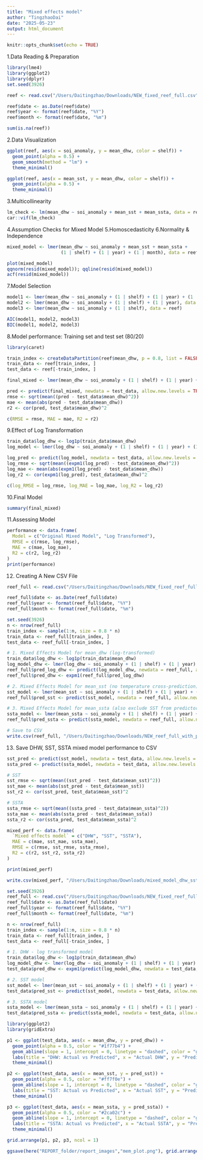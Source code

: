 ```yaml
---
title: "Mixed effects model"
author: "TingzhaoDai"
date: "2025-05-23"
output: html_document
---
```


```r
knitr::opts_chunk$set(echo = TRUE)
```

1.Data Reading & Preparation
```r
library(lme4)
library(ggplot2)
library(dplyr)
set.seed(3926)

reef <- read.csv("/Users/Daitingzhao/Downloads/NEW_fixed_reef_full.csv")

reef$date <- as.Date(reef$date)
reef$year <- format(reef$date, "%Y")
reef$month <- format(reef$date, "%m")

sum(is.na(reef))


```

2.Data Visualization
```r
ggplot(reef, aes(x = soi_anomaly, y = mean_dhw, color = shelf)) +
  geom_point(alpha = 0.5) +
  geom_smooth(method = "lm") +
  theme_minimal()

ggplot(reef, aes(x = mean_sst, y = mean_dhw, color = shelf)) +
  geom_point(alpha = 0.5) +
  theme_minimal()

```

3.Multicollinearity
```r
lm_check <- lm(mean_dhw ~ soi_anomaly + mean_sst + mean_ssta, data = reef)
car::vif(lm_check)

```

4.Assumption Checks for Mixed Model
5.Homoscedasticity
6.Normality & Independence
```r
mixed_model <- lmer(mean_dhw ~ soi_anomaly + mean_sst + mean_ssta + 
                    (1 | shelf) + (1 | year) + (1 | month), data = reef)

plot(mixed_model)
qqnorm(resid(mixed_model)); qqline(resid(mixed_model)) 
acf(resid(mixed_model))


```

7.Model Selection
```r
model1 <- lmer(mean_dhw ~ soi_anomaly + (1 | shelf) + (1 | year) + (1 | month), data = reef)
model2 <- lmer(mean_dhw ~ soi_anomaly + (1 | shelf) + (1 | year), data = reef)
model3 <- lmer(mean_dhw ~ soi_anomaly + (1 | shelf), data = reef)

AIC(model1, model2, model3)
BIC(model1, model2, model3)


```

8.Model performance: Training set and test set (80/20)
```r
library(caret)

train_index <- createDataPartition(reef$mean_dhw, p = 0.8, list = FALSE)
train_data <- reef[train_index, ]
test_data <- reef[-train_index, ]

final_mixed <- lmer(mean_dhw ~ soi_anomaly + (1 | shelf) + (1 | year) + (1 | month), data = train_data)

pred <- predict(final_mixed, newdata = test_data, allow.new.levels = TRUE)
rmse <- sqrt(mean((pred - test_data$mean_dhw)^2))
mae <- mean(abs(pred - test_data$mean_dhw))
r2 <- cor(pred, test_data$mean_dhw)^2

c(RMSE = rmse, MAE = mae, R2 = r2)


```

9.Effect of Log Transformation
```r
train_data$log_dhw <- log1p(train_data$mean_dhw)
log_model <- lmer(log_dhw ~ soi_anomaly + (1 | shelf) + (1 | year) + (1 | month), data = train_data)

log_pred <- predict(log_model, newdata = test_data, allow.new.levels = TRUE)
log_rmse <- sqrt(mean((expm1(log_pred) - test_data$mean_dhw)^2))
log_mae <- mean(abs(expm1(log_pred) - test_data$mean_dhw))
log_r2 <- cor(expm1(log_pred), test_data$mean_dhw)^2

c(log_RMSE = log_rmse, log_MAE = log_mae, log_R2 = log_r2)


```

10.Final Model
```r
summary(final_mixed)


```

11.Assessing Model
```r
performance <- data.frame(
  Model = c("Original Mixed Model", "Log Transformed"),
  RMSE = c(rmse, log_rmse),
  MAE = c(mae, log_mae),
  R2 = c(r2, log_r2)
)
print(performance)

```

12. Creating A New CSV File
```r
reef_full <- read.csv("/Users/Daitingzhao/Downloads/NEW_fixed_reef_full.csv")

reef_full$date <- as.Date(reef_full$date)
reef_full$year <- format(reef_full$date, "%Y")
reef_full$month <- format(reef_full$date, "%m")

set.seed(3926)
n <- nrow(reef_full)
train_index <- sample(1:n, size = 0.8 * n)
train_data <- reef_full[train_index, ]
test_data <- reef_full[-train_index, ]

# 1. Mixed Effects Model for mean_dhw (log-transformed)
train_data$log_dhw <- log1p(train_data$mean_dhw)
log_model_dhw <- lmer(log_dhw ~ soi_anomaly + (1 | shelf) + (1 | year) + (1 | month), data = train_data)
reef_full$pred_log_dhw <- predict(log_model_dhw, newdata = reef_full, allow.new.levels = TRUE)
reef_full$pred_dhw <- expm1(reef_full$pred_log_dhw)

# 2. Mixed Effects Model for mean_sst (no temperature cross-prediction)
sst_model <- lmer(mean_sst ~ soi_anomaly + (1 | shelf) + (1 | year) + (1 | month), data = train_data)
reef_full$pred_sst <- predict(sst_model, newdata = reef_full, allow.new.levels = TRUE)

# 3. Mixed Effects Model for mean_ssta (also exclude SST from predictors)
ssta_model <- lmer(mean_ssta ~ soi_anomaly + (1 | shelf) + (1 | year) + (1 | month), data = train_data)
reef_full$pred_ssta <- predict(ssta_model, newdata = reef_full, allow.new.levels = TRUE)

# Save to CSV
write.csv(reef_full, "/Users/Daitingzhao/Downloads/NEW_reef_full_with_preds.csv", row.names = FALSE)

```

13. Save DHW, SST, SSTA mixed model performance to CSV
```r

sst_pred <- predict(sst_model, newdata = test_data, allow.new.levels = TRUE)
ssta_pred <- predict(ssta_model, newdata = test_data, allow.new.levels = TRUE)

# SST
sst_rmse <- sqrt(mean((sst_pred - test_data$mean_sst)^2))
sst_mae <- mean(abs(sst_pred - test_data$mean_sst))
sst_r2 <- cor(sst_pred, test_data$mean_sst)^2

# SSTA
ssta_rmse <- sqrt(mean((ssta_pred - test_data$mean_ssta)^2))
ssta_mae <- mean(abs(ssta_pred - test_data$mean_ssta))
ssta_r2 <- cor(ssta_pred, test_data$mean_ssta)^2

mixed_perf <- data.frame(
  `Mixed effects model` = c("DHW", "SST", "SSTA"),
  MAE = c(mae, sst_mae, ssta_mae),
  RMSE = c(rmse, sst_rmse, ssta_rmse),
  R2 = c(r2, sst_r2, ssta_r2)
)

print(mixed_perf)

write.csv(mixed_perf, "/Users/Daitingzhao/Downloads/mixed_model_dhw_sst_ssta.csv", row.names = FALSE)
```

```r
set.seed(3926)
reef_full <- read.csv("/Users/Daitingzhao/Downloads/NEW_fixed_reef_full.csv")
reef_full$date <- as.Date(reef_full$date)
reef_full$year <- format(reef_full$date, "%Y")
reef_full$month <- format(reef_full$date, "%m")

n <- nrow(reef_full)
train_index <- sample(1:n, size = 0.8 * n)
train_data <- reef_full[train_index, ]
test_data <- reef_full[-train_index, ]

# 1. DHW - log transformed model
train_data$log_dhw <- log1p(train_data$mean_dhw)
log_model_dhw <- lmer(log_dhw ~ soi_anomaly + (1 | shelf) + (1 | year) + (1 | month), data = train_data)
test_data$pred_dhw <- expm1(predict(log_model_dhw, newdata = test_data, allow.new.levels = TRUE))

# 2. SST model
sst_model <- lmer(mean_sst ~ soi_anomaly + (1 | shelf) + (1 | year) + (1 | month), data = train_data)
test_data$pred_sst <- predict(sst_model, newdata = test_data, allow.new.levels = TRUE)

# 3. SSTA model
ssta_model <- lmer(mean_ssta ~ soi_anomaly + (1 | shelf) + (1 | year) + (1 | month), data = train_data)
test_data$pred_ssta <- predict(ssta_model, newdata = test_data, allow.new.levels = TRUE)

library(ggplot2)
library(gridExtra)

p1 <- ggplot(test_data, aes(x = mean_dhw, y = pred_dhw)) +
  geom_point(alpha = 0.5, color = "#1f77b4") +
  geom_abline(slope = 1, intercept = 0, linetype = "dashed", color = "gray40") +
  labs(title = "DHW: Actual vs Predicted", x = "Actual DHW", y = "Predicted DHW") +
  theme_minimal()

p2 <- ggplot(test_data, aes(x = mean_sst, y = pred_sst)) +
  geom_point(alpha = 0.5, color = "#ff7f0e") +
  geom_abline(slope = 1, intercept = 0, linetype = "dashed", color = "gray40") +
  labs(title = "SST: Actual vs Predicted", x = "Actual SST", y = "Predicted SST") +
  theme_minimal()

p3 <- ggplot(test_data, aes(x = mean_ssta, y = pred_ssta)) +
  geom_point(alpha = 0.5, color = "#2ca02c") +
  geom_abline(slope = 1, intercept = 0, linetype = "dashed", color = "gray40") +
  labs(title = "SSTA: Actual vs Predicted", x = "Actual SSTA", y = "Predicted SSTA") +
  theme_minimal()

grid.arrange(p1, p2, p3, ncol = 1)

ggsave(here("REPORT_folder/report_images","mem_plot.png"), grid.arrange(p1, p2, p3, ncol = 1), width = 6, height = 4, dpi = 300)

```


